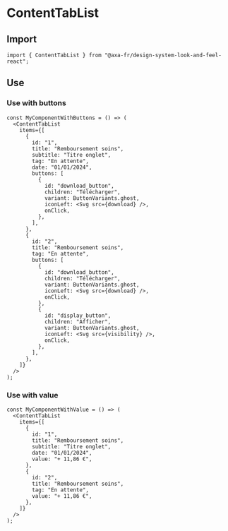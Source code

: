
<Meta of={ContentTabListStories} name="ContentTabList" />

# ContentTabList

## Import

```tsx
import { ContentTabList } from "@axa-fr/design-system-look-and-feel-react";
```

## Use

### Use with buttons

```tsx
const MyComponentWithButtons = () => (
  <ContentTabList
    items={[
      {
        id: "1",
        title: "Remboursement soins",
        subtitle: "Titre onglet",
        tag: "En attente",
        date: "01/01/2024",
        buttons: [
          {
            id: "download_button",
            children: "Télécharger",
            variant: ButtonVariants.ghost,
            iconLeft: <Svg src={download} />,
            onClick,
          },
        ],
      },
      {
        id: "2",
        title: "Remboursement soins",
        tag: "En attente",
        buttons: [
          {
            id: "download_button",
            children: "Télécharger",
            variant: ButtonVariants.ghost,
            iconLeft: <Svg src={download} />,
            onClick,
          },
          {
            id: "display_button",
            children: "Afficher",
            variant: ButtonVariants.ghost,
            iconLeft: <Svg src={visibility} />,
            onClick,
          },
        ],
      },
    ]}
  />
);
```

<Canvas of={ContentTabListStories.ContentTabListWithButtons} />

<Controls of={ContentTabListStories.ContentTabListWithButtons} />

### Use with value

```tsx
const MyComponentWithValue = () => (
  <ContentTabList
    items={[
      {
        id: "1",
        title: "Remboursement soins",
        subtitle: "Titre onglet",
        date: "01/01/2024",
        value: "+ 11,86 €",
      },
      {
        id: "2",
        title: "Remboursement soins",
        tag: "En attente",
        value: "+ 11,86 €",
      },
    ]}
  />
);
```

<Canvas of={ContentTabListStories.ContentTabListWithValue} />

<Controls of={ContentTabListStories.ContentTabListWithValue} />
